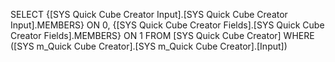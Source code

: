 SELECT {[SYS Quick Cube Creator Input].[SYS Quick Cube Creator Input].MEMBERS} ON 0, {[SYS Quick Cube Creator Fields].[SYS Quick Cube Creator Fields].MEMBERS} ON 1 FROM [SYS Quick Cube Creator] WHERE ([SYS m_Quick Cube Creator].[SYS m_Quick Cube Creator].[Input])